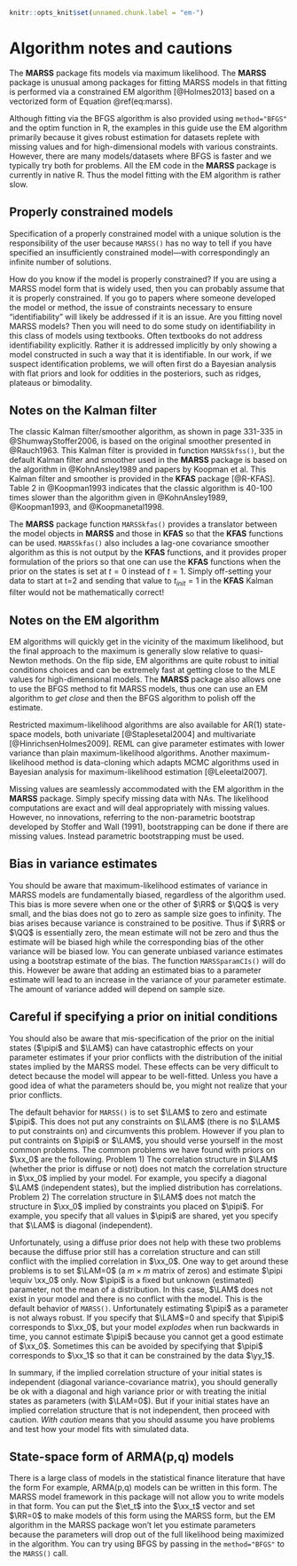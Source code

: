 ```r
knitr::opts_knit$set(unnamed.chunk.label = "em-")
```

# Algorithm notes and cautions {#chap-algorithm-notes}

The **MARSS** package fits models via maximum likelihood. The **MARSS** package is unusual among packages for fitting MARSS models in that fitting is performed via a constrained EM algorithm [@Holmes2013] based on a vectorized form of Equation \@ref(eq:marss).  

Although fitting via the BFGS algorithm is also provided using `method="BFGS"` and the optim function in R, the examples in this guide use the EM algorithm primarily because it gives robust estimation for datasets replete with missing values and for high-dimensional models with various constraints. However, there are many models/datasets where BFGS is faster and we typically try both for problems.  All the EM code in the **MARSS** package is currently in native R.  Thus the model fitting with the EM algorithm is rather slow.  

## Properly constrained models

Specification of a properly constrained model with a unique solution is the responsibility of the user because `MARSS()` has no way to tell if you have specified an insufficiently constrained model---with correspondingly an infinite number of solutions. 

How do you know if the model is properly constrained?  If you are using a MARSS model form that is widely used, then you can probably assume that it is properly constrained. If you go to papers where someone developed the model or method, the issue of constraints necessary to ensure "identifiability" will likely be addressed if it is an issue.  Are you fitting novel MARSS models? Then you will need to do some study on identifiability in this class of models using textbooks.  Often textbooks do not address identifiability explicitly.  Rather it is addressed implicitly by only showing a model constructed in such a way that it is identifiable.  In our work, if we suspect identification problems, we will often first do a Bayesian analysis with flat priors and look for oddities in the posteriors, such as ridges, plateaus or bimodality.
 
## Notes on the Kalman filter

The classic Kalman filter/smoother algorithm, as shown in page  331-335 in @ShumwayStoffer2006, is based on the original smoother presented in @Rauch1963. This Kalman filter is provided in function `MARSSkfss()`, but the default Kalman filter and smoother used in the **MARSS** package is based on the algorithm in @KohnAnsley1989 and papers by Koopman et al. This Kalman filter and smoother is provided in the **KFAS** package [@R-KFAS].  Table 2 in @Koopman1993 indicates that the classic algorithm is 40-100 times slower than the algorithm given in @KohnAnsley1989, @Koopman1993, and @Koopmanetal1998. 

The **MARSS** package function `MARSSkfas()` provides a translator between the model objects in **MARSS** and those in **KFAS** so that the **KFAS** functions can be used.  `MARSSkfas()` also includes a lag-one covariance smoother algorithm as this is not output by the **KFAS** functions, and it provides proper formulation of the priors so that one can use the **KFAS** functions when the prior on the states is set at $t=0$ instead of $t=1$. Simply off-setting your data to start at t=2 and sending that value to $t_{init}=1$ in the **KFAS** Kalman filter would not be mathematically correct!

## Notes on the EM algorithm

EM algorithms will quickly get in the vicinity of the maximum likelihood, but the final approach to the maximum is generally slow relative to quasi-Newton methods.  On the flip side, EM algorithms are quite robust to initial conditions choices and can be extremely fast at getting close to the MLE values for high-dimensional models.  The **MARSS** package also allows one to use the BFGS method to fit MARSS models, thus one can use an EM algorithm to *get close* and then the BFGS algorithm to polish off the estimate. 

Restricted maximum-likelihood algorithms are also available for AR(1) state-space models, both univariate [@Staplesetal2004] and multivariate [@HinrichsenHolmes2009].  REML can give parameter estimates with lower variance than plain maximum-likelihood algorithms. Another maximum-likelihood method is data-cloning which adapts MCMC algorithms used in Bayesian analysis for maximum-likelihood estimation [@Leleetal2007].  

Missing values\index{missing values} are seamlessly accommodated with the EM algorithm in the **MARSS** package.  Simply specify missing data with NAs.  The likelihood computations are exact and will deal appropriately with missing values.  However, no innovations, referring to the non-parametric bootstrap developed by Stoffer and Wall (1991), bootstrapping can be done if there are missing values.  Instead parametric bootstrapping must be used.

## Bias in variance estimates

You should be aware that maximum-likelihood estimates of variance in MARSS models are fundamentally biased, regardless of the algorithm used.  This bias is more severe when one or the other of $\RR$ or $\QQ$ is very small, and the bias does not go to zero as sample size goes to infinity.  The bias arises because variance is constrained to be positive.  Thus if $\RR$ or $\QQ$ is essentially zero, the mean estimate will not be zero and thus the estimate  will be biased high while the corresponding bias of the other variance will be biased low.  You can generate unbiased variance estimates using a bootstrap estimate of the bias.  The function `MARSSparamCIs()` will do this.  However be aware that adding an  estimated bias to a parameter estimate will lead to an increase in the variance of your parameter estimate.  The amount of variance added will depend on sample size.

## Careful if specifying a prior on initial conditions

You should also be aware that mis-specification of the prior on the initial states ($\pipi$ and $\LAM$) can have catastrophic effects on your parameter estimates if your prior conflicts with the distribution of the initial states implied by the MARSS model.  These effects can be very difficult to detect because the model will appear to be well-fitted.  Unless you have a good idea of what the parameters should be, you might not realize that your prior conflicts. 

The default behavior for `MARSS()` is to set $\LAM$ to zero and estimate $\pipi$. This does not put any constraints on $\LAM$ (there is no $\LAM$ to put constraints on) and circumvents this problem.  However if you plan to put contraints on $\pipi$ or $\LAM$, you should verse yourself in the most common problems. The common problems we have found with priors on $\xx_0$ are the following.  Problem 1) The correlation structure in $\LAM$ (whether the prior is diffuse or not) does not match the correlation structure in $\xx_0$ implied by your model.  For example, you specify a diagonal $\LAM$ (independent states), but the implied distribution has correlations. Problem 2) The correlation structure in $\LAM$ does not match the structure in $\xx_0$ implied by constraints you placed on $\pipi$.  For example, you specify that all values in $\pipi$ are shared, yet you specify that $\LAM$ is diagonal (independent).  

Unfortunately, using a diffuse prior does not help with these two problems because  the diffuse prior still has a correlation structure and can still conflict with the implied correlation in $\xx_0$.  One way to get around these problems is to set $\LAM=0$ (a $m \times m$ matrix of zeros) and estimate $\pipi \equiv \xx_0$ only.  Now $\pipi$ is a fixed but unknown (estimated) parameter, not the mean of a distribution.  In this case, $\LAM$ does not exist in your model and there is no conflict with the model. This is the default behavior of `MARSS()`. Unfortunately estimating $\pipi$ as a parameter is not always robust. If you specify that $\LAM$=0 and specify that $\pipi$ corresponds to $\xx_0$, but your model *explodes* when run backwards in time, you cannot estimate $\pipi$ because you cannot get a good estimate of $\xx_0$.  Sometimes this can be avoided by specifying that $\pipi$ corresponds to $\xx_1$ so that it can be constrained by the data $\yy_1$. 

In summary, if the implied correlation structure of your initial states is independent (diagonal variance-covariance matrix), you should generally be ok with a diagonal and high variance prior or with treating the initial states as parameters (with $\LAM=0$).  But if your initial states have an implied correlation structure that is not independent, then proceed with caution. *With caution* means that you should assume you have problems and test how your model fits with simulated data.

## State-space form of ARMA(p,q) models

There is a large class of models in the statistical finance literature that have the form
\begin{equation*}
\begin{gathered}
\xx_{t+1} = \BB\xx_t + \GAM\et_t\\
\yy_t = \ZZ\xx_t  + \et_t\\
\end{gathered}
\end{equation*}
For example, ARMA(p,q) models can be written in this form.  The MARSS model framework in this package will not allow you to write models in that form.  You can put the $\et_t$ into the $\xx_t$ vector and set $\RR=0$ to make models of this form using the MARSS form, but the EM algorithm in the MARSS package won't let you estimate parameters because the parameters will drop out of the full likelihood being maximized in the algorithm.  You can try using BFGS by passing in the `method="BFGS"` to the `MARSS()` call.

